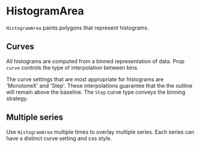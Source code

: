 
# HistogramArea

<Meta of={HistogramAreaStories} />

`HistogramArea` paints polygons that represent histograms.

<ArgTypes of={HistogramAreaStories} />

## Curves

All histograms are computed from a binned representation of data.
Prop `curve` controls the type of interpolation between bins.

The curve settings that are most appropriate for histograms are 'MonotoneX' and 'Step'.
These interpolations guarantee that the the outline will remain above the baseline.
The `Step` curve type conveys the binning strategy.

<Canvas of={HistogramAreaStories.LinearCurve} />
<Canvas of={HistogramAreaStories.StepCurve} />

## Multiple series

Use `HistogramArea` multiple times to overlay multiple series.
Each series can have a distinct curve setting and css style.

<Canvas of={HistogramAreaStories.MultipleSeries} />

